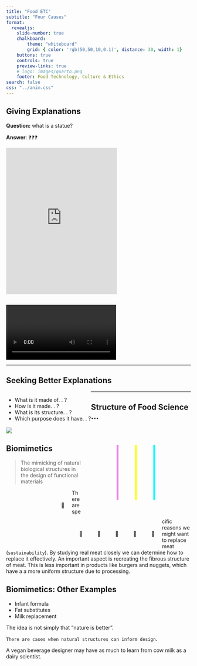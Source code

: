```yaml
---
title: "Food ETC"
subtitle: "Four Causes"
format:
  revealjs: 
    slide-number: true
    chalkboard:
        theme: "whiteboard"
        grid: { color: 'rgb(50,50,10,0.1)', distance: 30, width: 1}
    buttons: true
    controls: true
    preview-links: true
    # logo: images/quarto.png
    footer: Food Technology, Culture & Ethics 
search: false
css: "../anim.css"
---
```


## Giving Explanations {transition="zoom"}
 
**Question:** what is a statue?

**Answer**: ❓❓❓

<div class="sketchfab-embed-wrapper"> <iframe width="60%" height="400px" title="Busto de Augusto" frameborder="0" allowfullscreen mozallowfullscreen="true" webkitallowfullscreen="true" allow="autoplay; fullscreen" execution-while-out-of-viewport execution-while-not-rendered web-share src="https://sketchfab.com/models/d6e1c254eb99457bbf16b5e7c9f8ddd0/embed?autospin=1&autostart=1&ui_hint=0"> </iframe> </div>

##  {background-image="img/museum_lobby.png" background-transition="zoom"}

##  {background-image="img/museum_block.png" background-transition="fade" background-transition-speed="slow"}

##  {background-image="img/museum_tool.png" background-transition="fade" background-transition-speed="slow"}

##  {background-image="img/museum_head.png" background-transition="fade" background-transition-speed="slow"}

##  {background-video="vids/museum_fetti.mp4" background-transition="fade" background-transition-speed="slow"}

##  {background-color=black}

<div>
```{=html}
<video controls="true" class="video-embed" src="https://github.com/edibotopic/foodETC/raw/master/docs/slides/three/vids/FourCauses.mp4"></iframe>
```
</div>

---


## Seeking Better Explanations {background-color="black"}

<ul style="float: left;">
    <li class="fragment fade-up">What is it made of. . ?</li>
    <li class="fragment fade-up">How is it made. . ?</li>
    <li class="fragment fade-up">What is its structure. . ?</li>
    <li class="fragment fade-up">Which purpose does it have. . ?</li>
</ul>

```{=html}
<div>
<svg 
xmlns="http://www.w3.org/2000/svg" 
viewBox="0 0 40 50" width="300px" height="250px"
style="float: right;">

<polyline points="10,10 10,40" stroke="violet" stroke-width="1" fill="none">
  <animate attributeName="points" dur="20s" fill="freeze" repeatCount="indefinite"
    values="10,10 10,40; 10,10 10,40; 20,10 10,40; 20,10 10,40; 10,10 10,40;"
    begin="5s"
    />
  <animate attributeName="stroke" dur="20s" fill="freeze" repeatCount="indefinite"
    values="violet; white; violet"
    begin="5s"/>
</polyline>

<polyline points="20,10 20,40" stroke="yellow" stroke-width="1" fill="none">
  <animate attributeName="points" dur="20s" fill="freeze" repeatCount="indefinite"
    values="20,10 20,40; 20,10 20,40; 10,40 30,40; 10,40 30,40; 20,10 20,40;"
    begin="5s"/>
  <animate attributeName="stroke" dur="20s" fill="freeze" repeatCount="indefinite"
    values="yellow; white; yellow"
    begin="5s"/>
</polyline>

<polyline points="30,10 30,40" stroke="aqua" stroke-width="1" fill="none">
  <animate attributeName="points" dur="20" repeatCount="indefinite"
    values="30,10 30,40; 30,10 30,40; 20,10 30,40; 20,10 30,40; 30,10 30,40;"
    begin="5s"/>
  <animate attributeName="stroke" dur="20s" fill="freeze" repeatCount="indefinite"
    values="aqua; white; aqua"
    begin="5s"/>
</polyline>

</svg>

</div>
```

---

## Structure of Food Science ... {background-color=black}

![](img/FS_CAUSES.jpg)

## Biomimetics

> The mimicking of natural biological structures in the design of functional materials

:::{.r-fit-text}
<div style="padding-left:130px">
<div title="meat on bone" class="rotate" style="float:left; padding: 20px;">
<span>🍖</span>
</div>
<div title="cut of meat" class="rotate" style="float: left; padding: 20px;">
<span>🥩</span>					
</div>
<div title="bacon" class="rotate" style="float: left; padding: 20px;">
<span>🥓</span>					
</div>
<div title="drumstick" class="rotate" style="float: left; padding: 20px;">
<span>🍗</span>					
</div>	
<div title="burger" class="rotate" style="float: left; padding: 20px;">
<span>🍔</span>					
</div>	
<div title="hotdog" class="rotate" style="float: left; padding: 20px;">
<span>🌭</span>					
</div>	
</div>
:::

::: {.callout}
There are specific reasons we might want to replace meat (`sustainability`).
By studying real meat closely we can determine how to replace it effectively.
An important aspect is recreating the fibrous structure of meat.
This is less important in products like burgers and nuggets,
which have a a more uniform structure due to processing.
:::

## Biomimetics: Other Examples

- Infant formula
- Fat substitutes
- Milk replacement

::: {.callout-note}

The idea is not simply that "nature is better".

`There are cases when natural structures can inform design`.

A vegan beverage designer may have as much to learn from cow milk as a dairy scientist.

:::
